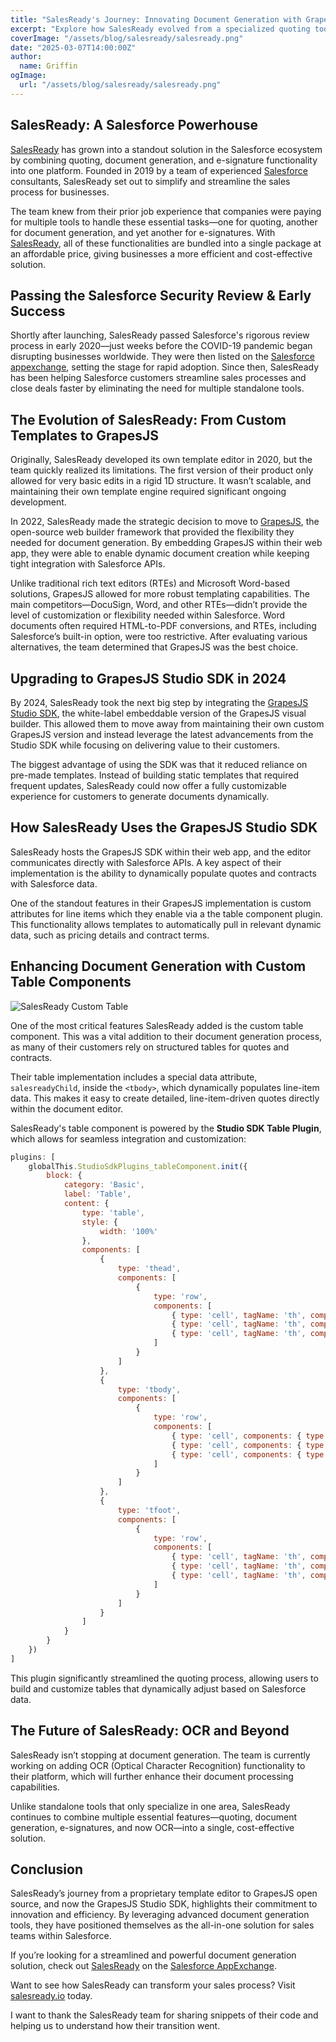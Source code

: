 ```yaml
---
title: "SalesReady's Journey: Innovating Document Generation with GrapesJS Studio SDK"
excerpt: "Explore how SalesReady evolved from a specialized quoting tool to a comprehensive document generation solution within Salesforce, leveraging the capabilities of GrapesJS Studio SDK."
coverImage: "/assets/blog/salesready/salesready.png"
date: "2025-03-07T14:00:00Z"
author:
  name: Griffin
ogImage:
  url: "/assets/blog/salesready/salesready.png"
---
```


## SalesReady: A Salesforce Powerhouse

[SalesReady](https://salesready.io/) has grown into a standout solution in the Salesforce ecosystem by combining quoting, document generation, and e-signature functionality into one platform. Founded in 2019 by a team of experienced [Salesforce](https://appexchange.salesforce.com/appxListingDetail?listingId=a0N3A00000FR5VrUAL) consultants, SalesReady set out to simplify and streamline the sales process for businesses. 

The team knew from their prior job experience that companies were paying for multiple tools to handle these essential tasks—one for quoting, another for document generation, and yet another for e-signatures. With [SalesReady](https://salesready.io/), all of these functionalities are bundled into a single package at an affordable price, giving businesses a more efficient and cost-effective solution.

## Passing the Salesforce Security Review & Early Success

Shortly after launching, SalesReady passed Salesforce's rigorous review process in early 2020—just weeks before the COVID-19 pandemic began disrupting businesses worldwide. They were then listed on the [Salesforce appexchange](https://appexchange.salesforce.com/appxListingDetail?listingId=a0N3A00000FR5VrUAL), setting the stage for rapid adoption. Since then, SalesReady has been helping Salesforce customers streamline sales processes and close deals faster by eliminating the need for multiple standalone tools.

## The Evolution of SalesReady: From Custom Templates to GrapesJS

Originally, SalesReady developed its own template editor in 2020, but the team quickly realized its limitations. The first version of their product only allowed for very basic edits in a rigid 1D structure. It wasn’t scalable, and maintaining their own template engine required significant ongoing development. 

In 2022, SalesReady made the strategic decision to move to [GrapesJS](https://grapesjs.com/), the open-source web builder framework that provided the flexibility they needed for document generation. By embedding GrapesJS within their web app, they were able to enable dynamic document creation while keeping tight integration with Salesforce APIs. 

Unlike traditional rich text editors (RTEs) and Microsoft Word-based solutions, GrapesJS allowed for more robust templating capabilities. The main competitors—DocuSign, Word, and other RTEs—didn’t provide the level of customization or flexibility needed within Salesforce. Word documents often required HTML-to-PDF conversions, and RTEs, including Salesforce’s built-in option, were too restrictive. After evaluating various alternatives, the team determined that GrapesJS was the best choice. 

## Upgrading to GrapesJS Studio SDK in 2024

By 2024, SalesReady took the next big step by integrating the [GrapesJS Studio SDK](https://app.grapesjs.com/docs-sdk/overview/getting-started), the white-label embeddable version of the GrapesJS visual builder. This allowed them to move away from maintaining their own custom GrapesJS version and instead leverage the latest advancements from the Studio SDK while focusing on delivering value to their customers.

The biggest advantage of using the SDK was that it reduced reliance on pre-made templates. Instead of building static templates that required frequent updates, SalesReady could now offer a fully customizable experience for customers to generate documents dynamically.

## How SalesReady Uses the GrapesJS Studio SDK

SalesReady hosts the GrapesJS SDK within their web app, and the editor communicates directly with Salesforce APIs. A key aspect of their implementation is the ability to dynamically populate quotes and contracts with Salesforce data. 

One of the standout features in their GrapesJS implementation is custom attributes for line items which they enable via a the table component plugin. This functionality allows templates to automatically pull in relevant dynamic data, such as pricing details and contract terms.

## Enhancing Document Generation with Custom Table Components

![SalesReady Custom Table](/assets/blog/salesready/grapes.png)

One of the most critical features SalesReady added is the custom table component. This was a vital addition to their document generation process, as many of their customers rely on structured tables for quotes and contracts.

Their table implementation includes a special data attribute, `salesreadyChild`, inside the `<tbody>`, which dynamically populates line-item data. This makes it easy to create detailed, line-item-driven quotes directly within the document editor. 

SalesReady's table component is powered by the **Studio SDK Table Plugin**, which allows for seamless integration and customization:

```javascript
plugins: [
    globalThis.StudioSdkPlugins_tableComponent.init({
        block: {
            category: 'Basic',
            label: 'Table',
            content: {
                type: 'table',
                style: {
                    width: '100%'
                },
                components: [
                    {
                        type: 'thead',
                        components: [
                            {
                                type: 'row',
                                components: [
                                    { type: 'cell', tagName: 'th', components: { type: 'textnode', content: '' } },
                                    { type: 'cell', tagName: 'th', components: { type: 'textnode', content: '' } },
                                    { type: 'cell', tagName: 'th', components: { type: 'textnode', content: '' } }
                                ]
                            }
                        ]
                    },
                    {
                        type: 'tbody',
                        components: [
                            {
                                type: 'row',
                                components: [
                                    { type: 'cell', components: { type: 'textnode', content: '' } },
                                    { type: 'cell', components: { type: 'textnode', content: '' } },
                                    { type: 'cell', components: { type: 'textnode', content: '' } },
                                ]
                            }
                        ]
                    },
                    {
                        type: 'tfoot',
                        components: [
                            {
                                type: 'row',
                                components: [
                                    { type: 'cell', tagName: 'th', components: { type: 'textnode', content: '' } },
                                    { type: 'cell', tagName: 'th', components: { type: 'textnode', content: '' } },
                                    { type: 'cell', tagName: 'th', components: { type: 'textnode', content: '' } }
                                ]
                            }
                        ]
                    }
                ]
            }
        }
    })
]
```
This plugin significantly streamlined the quoting process, allowing users to build and customize tables that dynamically adjust based on Salesforce data.

## The Future of SalesReady: OCR and Beyond
SalesReady isn’t stopping at document generation. The team is currently working on adding OCR (Optical Character Recognition) functionality to their platform, which will further enhance their document processing capabilities.

Unlike standalone tools that only specialize in one area, SalesReady continues to combine multiple essential features—quoting, document generation, e-signatures, and now OCR—into a single, cost-effective solution.

## Conclusion
SalesReady’s journey from a proprietary template editor to GrapesJS open source, and now the GrapesJS Studio SDK, highlights their commitment to innovation and efficiency. By leveraging advanced document generation tools, they have positioned themselves as the all-in-one solution for sales teams within Salesforce.

If you’re looking for a streamlined and powerful document generation solution, check out [SalesReady](https://salesready.io/) on the [Salesforce AppExchange](https://appexchange.salesforce.com/appxListingDetail?listingId=a0N3A00000FR5VrUAL).

Want to see how SalesReady can transform your sales process? Visit [salesready.io](https://salesready.io/) today.

I want to thank the SalesReady team for sharing snippets of their code and helping us to understand how their transition went.